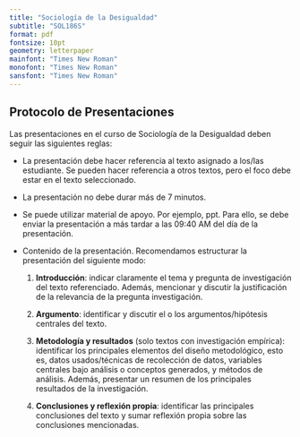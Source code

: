 ```yaml
---
title: "Sociología de la Desigualdad"
subtitle: "SOL186S"
format: pdf
fontsize: 10pt
geometry: letterpaper
mainfont: "Times New Roman"
monofont: "Times New Roman"
sansfont: "Times New Roman"
---
```


## Protocolo de Presentaciones

Las presentaciones en el curso de Sociología de la Desigualdad deben seguir las siguientes reglas:

-   La presentación debe hacer referencia al texto asignado a los/las estudiante. Se pueden hacer referencia a otros textos, pero el foco debe estar en el texto seleccionado.

-   La presentación no debe durar más de 7 minutos.

-   Se puede utilizar material de apoyo. Por ejemplo, ppt. Para ello, se debe enviar la presentación a más tardar a las 09:40 AM del día de la presentación.

-   Contenido de la presentación. Recomendamos estructurar la presentación del siguiente modo:

    1.  **Introducción**: indicar claramente el tema y pregunta de investigación del texto referenciado. Además, mencionar y discutir la justificación de la relevancia de la pregunta investigación.

    2.  **Argumento**: identificar y discutir el o los argumentos/hipótesis centrales del texto.

    3.  **Metodología y resultados** (solo textos con investigación empírica): identificar los principales elementos del diseño metodológico, esto es, datos usados/técnicas de recolección de datos, variables centrales bajo análisis o conceptos generados, y métodos de análisis. Además, presentar un resumen de los principales resultados de la investigación.

    4.  **Conclusiones y reflexión propia**: identificar las principales conclusiones del texto y sumar reflexión propia sobre las conclusiones mencionadas.
